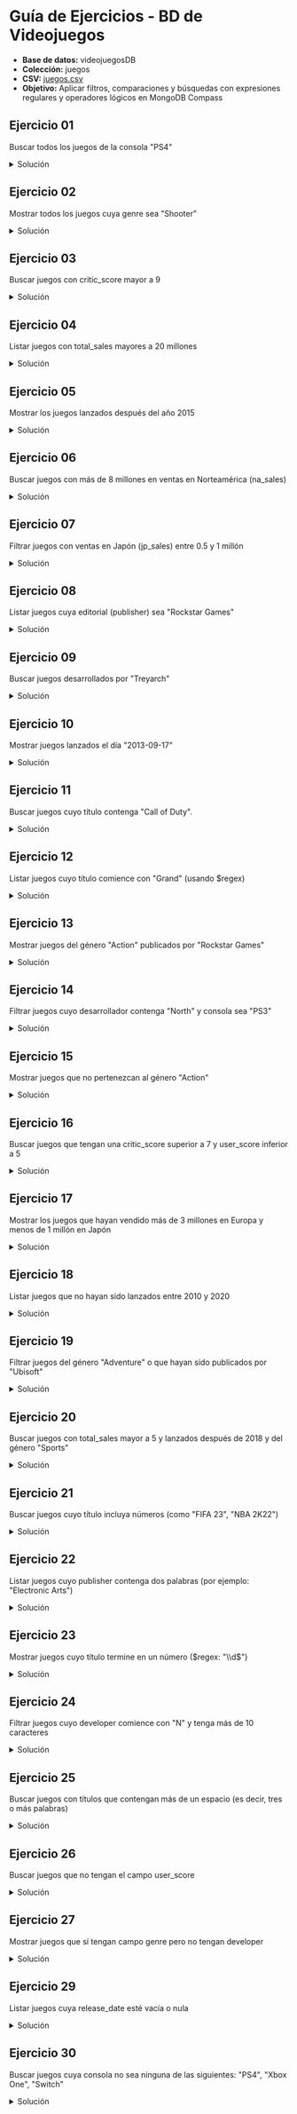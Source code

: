 
# Guía de Ejercicios - BD de Videojuegos

- **Base de datos:** videojuegosDB
- **Colección:** juegos
- **CSV:** <a href='/ti3v32/data/juegos.csv' target="_blank" rel="noopener noreferrer" className={styles.link}>juegos.csv</a>
- **Objetivo:** Aplicar filtros, comparaciones y búsquedas con expresiones regulares y operadores lógicos en MongoDB Compass

## Ejercicio 01
Buscar todos los juegos de la consola "PS4"

<details>
    <summary style={{color:'red'}}>Solución</summary>
```js
db.juegos.find({ console:"PS4" }) 
```
</details>

## Ejercicio 02
Mostrar todos los juegos cuya genre sea "Shooter"

<details>
    <summary style={{color:'red'}}>Solución</summary>
```js
db.juegos.find({ genre:"Shooter" }) 
```
</details>

## Ejercicio 03
Buscar juegos con critic_score mayor a 9

<details>
    <summary style={{color:'red'}}>Solución</summary>
```js
db.juegos.find({ critic_score:{$gt:9} }) 
```
</details>

## Ejercicio 04
Listar juegos con total_sales mayores a 20 millones

<details>
    <summary style={{color:'red'}}>Solución</summary>
```js
db.juegos.find({ total_sales:{$gt:20.00} }) 
```
</details>

## Ejercicio 05
Mostrar los juegos lanzados después del año 2015

<details>
    <summary style={{color:'red'}}>Solución</summary>
```js
db.juegos.find({ release_date:{$gt:ISODate("2015-12-31")} }) 
```
</details>

## Ejercicio 06
Buscar juegos con más de 8 millones en ventas en Norteamérica (na_sales)

<details>
    <summary style={{color:'red'}}>Solución</summary>
```js
db.juegos.find({ na_sales:{$gt:8.00}}) 
```
</details>

## Ejercicio 07
Filtrar juegos con ventas en Japón (jp_sales) entre 0.5 y 1 millón

<details>
    <summary style={{color:'red'}}>Solución</summary>
```js
db.juegos.find({ jp_sales:{$gte:0.5, $lte:1.0}}) 
```
</details>

## Ejercicio 08
Listar juegos cuya editorial (publisher) sea "Rockstar Games"

<details>
    <summary style={{color:'red'}}>Solución</summary>
```js
db.juegos.find({ publisher:"Rockstar Games" }) 
```
</details>

## Ejercicio 09
Buscar juegos desarrollados por "Treyarch"

<details>
    <summary style={{color:'red'}}>Solución</summary>
```js
db.juegos.find({ developer:"Treyarch" }) 
```
</details>

## Ejercicio 10
Mostrar juegos lanzados el día "2013-09-17"

<details>
    <summary style={{color:'red'}}>Solución</summary>
```js
db.juegos.find({ release_date:ISODate("2013-09-17") }) 
```
</details>

## Ejercicio 11
Buscar juegos cuyo título contenga "Call of Duty".

<details>
    <summary style={{color:'red'}}>Solución</summary>
```js
db.juegos.find({ title:{$regex:/(Call of Duty)/i} }) 
```
</details>

## Ejercicio 12
Listar juegos cuyo título comience con "Grand" (usando $regex)

<details>
    <summary style={{color:'red'}}>Solución</summary>
```js
db.juegos.find({ title:{$regex:/^Grand/} }) 
```
</details>

## Ejercicio 13
Mostrar juegos del género "Action" publicados por "Rockstar Games"

<details>
    <summary style={{color:'red'}}>Solución</summary>
```js
db.juegos.find({ genre:"Action", publisher:"Rockstar Games" }) 
```
</details>

## Ejercicio 14
Filtrar juegos cuyo desarrollador contenga "North" y consola sea "PS3"

<details>
    <summary style={{color:'red'}}>Solución</summary>
```js
db.juegos.find({
    developer:{$regex:/North/i}, 
    console:"PS3" 
}) 
```
</details>

## Ejercicio 15
Mostrar juegos que no pertenezcan al género "Action"

<details>
    <summary style={{color:'red'}}>Solución</summary>
```js
db.juegos.find({ genre:{$not:/Action/} }) 
```
</details>

## Ejercicio 16
Buscar juegos que tengan una critic_score superior a 7 y user_score inferior a 5

<details>
    <summary style={{color:'red'}}>Solución</summary>
```js
db.juegos.find({
    critic_score:{$gt:7.00}, 
    user_score:{$lt:5} 
}) 
```

- Sin embargo, no existe el campo "user_score"
</details>

## Ejercicio 17
Mostrar los juegos que hayan vendido más de 3 millones en Europa y menos de 1 millón en Japón

<details>
    <summary style={{color:'red'}}>Solución</summary>
```js
db.juegos.find({ 
    pal_sales:{$gt:3.00}, 
    jp_sales:{$lt:1.00} 
}) 
```
</details>

## Ejercicio 18
Listar juegos que no hayan sido lanzados entre 2010 y 2020

<details>
    <summary style={{color:'red'}}>Solución</summary>
```js
db.juegos.find({
    release_date: {
        $not: { $gte:ISODate("2010-01-01"), $lte:ISODate("2020-12-31") }
    }
})
```
</details>

## Ejercicio 19
Filtrar juegos del género "Adventure" o que hayan sido publicados por "Ubisoft"

<details>
    <summary style={{color:'red'}}>Solución</summary>
```js
db.juegos.find({ 
    $or:[ 
        {genre:"Adventure"}, 
        {publisher:"Ubisoft"} 
    ] 
}) 
```
</details>

## Ejercicio 20
Buscar juegos con total_sales mayor a 5 y lanzados después de 2018 y del género "Sports"

<details>
    <summary style={{color:'red'}}>Solución</summary>
```js
db.juegos.find({ 
    total_sales:{$gt:5.00}, 
    release_date:{$gte:ISODate("2019-01-01")}, 
    genre:"Sports" 
}) 
```
</details>

## Ejercicio 21
Buscar juegos cuyo título incluya números (como "FIFA 23", "NBA 2K22")

<details>
    <summary style={{color:'red'}}>Solución</summary>
```js
db.juegos.find({ title:{$regex:/\d/} }) 
```
</details>

## Ejercicio 22
Listar juegos cuyo publisher contenga dos palabras (por ejemplo: "Electronic Arts")

<details>
    <summary style={{color:'red'}}>Solución</summary>
```js
db.juegos.find({ publisher:{$regex:/^\w+\s\w+$/} }) 
```
</details>

## Ejercicio 23
Mostrar juegos cuyo título termine en un número ($regex: "\\d$")

<details>
    <summary style={{color:'red'}}>Solución</summary>
```js
db.juegos.find({ title:{$regex:/\d$/} }) 
```
</details>

## Ejercicio 24
Filtrar juegos cuyo developer comience con "N" y tenga más de 10 caracteres

<details>
    <summary style={{color:'red'}}>Solución</summary>
```js
db.juegos.find({ developer:{$regex:/^N.{10,}/i} }) 
```
</details>

## Ejercicio 25
Buscar juegos con títulos que contengan más de un espacio (es decir, tres o más palabras)

<details>
    <summary style={{color:'red'}}>Solución</summary>
```js
db.juegos.find({ title: { $regex:/(\s.*){2}/} }) 
```
</details>

## Ejercicio 26
Buscar juegos que no tengan el campo user_score

<details>
    <summary style={{color:'red'}}>Solución</summary>
```js
db.juegos.find({ user_score:{$exists:false} }) 
```
</details>

## Ejercicio 27
Mostrar juegos que sí tengan campo genre pero no tengan developer

<details>
    <summary style={{color:'red'}}>Solución</summary>
```js
db.juegos.find({ 
    genre:{$exists:true},
    developer:{$exists:false}
}) 

```
</details>

## Ejercicio 28
Filtrar juegos que tengan critic_score y user_score y ambos sean mayores a 8

<details>
    <summary style={{color:'red'}}>Solución</summary>
```js
db.juegos.find({ 
    critic_score: {$exists: true, $gt: 8},
    user_score: {$exists: true, $gt: 8}
})
```
- Sin embargo, el campo "user_score" no existe
</details>

## Ejercicio 29
Listar juegos cuya release_date esté vacía o nula

<details>
    <summary style={{color:'red'}}>Solución</summary>
```js
db.juegos.find({
    release_date: {
        $in: ["", null]
    }
})
```
</details>

## Ejercicio 30
Buscar juegos cuya consola no sea ninguna de las siguientes: "PS4", "Xbox One", "Switch"

<details>
    <summary style={{color:'red'}}>Solución</summary>
```js
db.juegos.find({
    console: { $nin: ["PS4", "XOne", "Switch"] }
})
```
</details>
